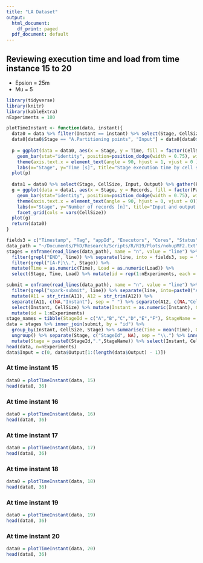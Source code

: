 ```yaml
---
title: "LA Dataset"
output:
  html_document:
    df_print: paged
  pdf_document: default
---
```


## Reviewing execution time and load from time instance 15 to 20
* Epsion = 25m
* Mu = 5
```r
library(tidyverse)
library(knitr)
library(kableExtra)
nExperiments = 180

plotTimeInstant <- function(data, instant){
  data0 = data %>% filter(Instant == instant) %>% select(Stage, CellSize, Input, Output, Time)
  data0[data0$Stage == "A.Partitioning points", "Input"] = data0[data0$Stage == "A.Partitioning points", "Output"]
  
  p = ggplot(data = data0, aes(x = Stage, y = Time, fill = factor(CellSize))) +
    geom_bar(stat="identity", position=position_dodge(width = 0.75), width = 0.7) + 
    theme(axis.text.x = element_text(angle = 90, hjust = 1, vjust = 0 )) +
    labs(x="Stage", y="Time [s]", title="Stage execution time by cell size", fill="Cell Size") 
  plot(p)
  
  data1 = data0 %>% select(Stage, CellSize, Input, Output) %>% gather(Params, Records, -Stage, -CellSize)
  g = ggplot(data = data1, aes(x = Stage, y = Records, fill = factor(Params))) +
    geom_bar(stat="identity", position=position_dodge(width = 0.75), width = 0.7) + 
    theme(axis.text.x = element_text(angle = 90, hjust = 0, vjust = 0)) +
    labs(x="Stage", y="Number of records [n]", title="Input and output at each stage by cell size", fill="") +
    facet_grid(cols = vars(CellSize))
  plot(g)
  return(data0)
}
```

```r
fields3 = c("Timestamp", "Tag", "appId", "Executors", "Cores", "Status", "Duration", "Stage", "Time", "Load", "Interval")
data_path = "~/Documents/PhD/Research/Scripts/R/R19/Plots/nohupMF2.txt"
stages = enframe(read_lines(data_path), name = "n", value = "line") %>% select(line) %>% filter(grepl("\\|MF\\|", line)) %>%
  filter(grepl("END", line)) %>% separate(line, into = fields3, sep = "\\|") %>%
  filter(grepl("[A-F]\\.", Stage)) %>%
  mutate(Time = as.numeric(Time), Load = as.numeric(Load)) %>%
  select(Stage, Time, Load) %>% mutate(id = rep(1:nExperiments, each = 6))

submit = enframe(read_lines(data_path), name = "n", value = "line") %>% select(line) %>% 
  filter(grepl("spark-submit", line)) %>% separate(line, into=paste0("A", 1:16), sep = "--") %>% 
  mutate(A11 = str_trim(A11), A12 = str_trim(A12)) %>%
  separate(A11, c(NA,"Instant"), sep = " ") %>% separate(A12, c(NA,"CellSize"), sep = " ") %>%
  select(Instant, CellSize) %>% mutate(Instant = as.numeric(Instant), CellSize = as.numeric(CellSize)) %>% 
  mutate(id = 1:nExperiments)
stage_names = tibble(StageId = c("A","B","C","D","E","F"), StageName = c("Partitioning points", "Finding pairs", "Computing centers", "Finding disks", "Partitioning disks", "Maximal disks"))
data = stages %>% inner_join(submit, by = "id") %>%
  group_by(Instant, CellSize, Stage) %>% summarise(Time = mean(Time), Output = min(Load)) %>%
  ungroup() %>% separate(Stage, c("StageId", NA), sep = "\\.") %>% inner_join(stage_names, by = "StageId") %>%
  mutate(Stage = paste0(StageId,".",StageName)) %>% select(Instant, CellSize, Stage, Time, Output)
head(data, n=nExperiments)
data$Input = c(0, data$Output[1:(length(data$Output) - 1)])
```

### At time instant 15
```r
data0 = plotTimeInstant(data, 15)
head(data0, 36)
```
### At time instant 16
```r
data0 = plotTimeInstant(data, 16)
head(data0, 36)
```
### At time instant 17
```r
data0 = plotTimeInstant(data, 17)
head(data0, 36)
```
### At time instant 18
```r
data0 = plotTimeInstant(data, 18)
head(data0, 36)
```
### At time instant 19
```r
data0 = plotTimeInstant(data, 19)
head(data0, 36)
```
### At time instant 20
```r
data0 = plotTimeInstant(data, 20)
head(data0, 36)
```
